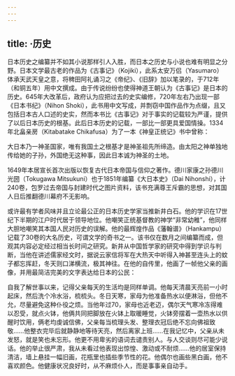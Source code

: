 ```yaml
---
---
---
```

title: ·历史
---




日本历史之编纂并不如其小说那样引人入胜，而日本之历史与小说也难有明显之分野。日本文学最古老的作品为《古事记》（Kojiki），此系太安万侣（Yasumaro）体承天武天皇之意，将稗田阿礼诵习之《帝纪》、《旧辞》加以笔录的，于712年（和铜五年）用中文撰成。由于传说纷纷也使得神道王朝认为《古事记》是日本的历史。645年大改革后，政府认为应把过去的史实编修，720年左右乃出现一部《日本书纪》（Nihon Shoki），此书用中文写成，并剽窃中国作品作为点缀，且又包括日本古人口述的史实，然而本书比《古事记》对于事实的记载较为严谨，提供了以后日本历史的根基。此后日本历史的记载，一部比一部更具爱国情操。1334年北畠亲房（Kitabatake Chikafusa）为了一本《神皇正统记》书中曾称：

大日本乃一神圣国家，唯有我国土之根基才是神圣祖先所缔造。由太阳之神单独地传给她的子孙，外国绝无这种事，因此日本诚为神圣的土地。



1649年本居宣长首次出版以恢复古代日本帝国与信仰之著作。德川家康之孙德川光圀（Tokugawa Mitsukuni）也于1851年编纂《大日本史》（Dai Nihonshi），计240卷，包罗过去帝国与封建时代之图片资料，该书充满尊王斥霸的思想，对其国人日后推翻德川幕府不无影响。

或许最有学者风味并且立论最公正的日本历史学家当推新井白石。他的学识在17世纪下半期的江户时代居于领导地位。他嘲笑正统基督教的神学“非常幼稚”，他同样大胆地嘲笑其本国人民对历史的误解。他的最辉煌作品《藩翰谱》（Hankampu）记载了30卷的大名历史，可谓文学的奇书之一。该书仅在数月之间编纂而成，但观其内容必定经过相当长时间之研究。新井从中国哲学家的研究中得到学识与判断，当他在讲述儒家经文时，据说云家信将军在大热天中听得入神甚至连头上的蚊子都忘挥赶，冬天则口涕横流，极其神往。在他的自传里，他画了一帧他父亲的画像，并用最简洁完美的文字表达给日本的公民：

自我了解世事以来，记得父亲每天的生活均是同样单调。他每天清晨天亮前一小时起床，然后洗个冷水浴，梳梳头。冬日天寒，家母为他准备热水以便淋浴，但他不允，尽量避免这种仆役之烦。当他年过70，家母也近老迈，偶尔天气寒冷冻得难以忍受，就点火钵，他俩共同把脚放在火钵上取暖睡觉，火钵旁摆着一壶热水以供醒时饮用，俩老均虔诚信佛，父亲每当梳理头发、整理衣冠后绝不忘向佛祖致敬……他整衣完毕后就静静地等待天亮，然后离家上班……在我记忆中，父亲从未发怒，就是笑也未忘形。他更不用卑劣的语词去谴责别人。与人交谈则尽可能少说话。他的举止很严肃，我从未看过他表现出惊惶、激动或不耐烦……他的居室保持清洁，墙上悬挂一幅旧画，花瓶里也插些季节性的花。他偶尔也画些黑白画，他不喜欢颜色。他健康状况良好时，从不麻烦仆人，而是事事亲自动手。